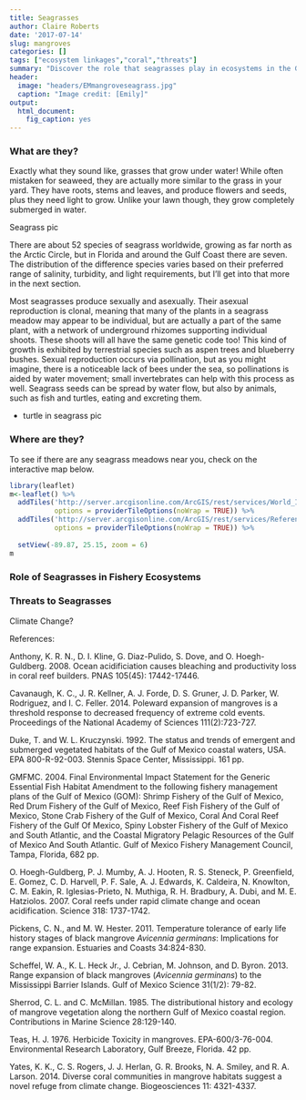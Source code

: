 ```yaml
---
title: Seagrasses
author: Claire Roberts
date: '2017-07-14'
slug: mangroves
categories: []
tags: ["ecosystem linkages","coral","threats"]
summary: "Discover the role that seagrasses play in ecosystems in the Gulf of Mexico"
header:
  image: "headers/EMmangroveseagrass.jpg"
  caption: "Image credit: [Emily]"
output:
  html_document:
    fig_caption: yes
---
```


### What are they?

Exactly what they sound like, grasses that grow under water!  While often mistaken for seaweed, they are actually more similar to the grass in your yard.  They have roots, stems and leaves, and produce flowers and seeds, plus they need light to grow.  Unlike your lawn though, they grow completely submerged in water.

Seagrass pic

There are about 52 species of seagrass worldwide, growing as far north as the Arctic Circle, but in Florida and around the Gulf Coast there are seven.  The distribution of the difference species varies based on their preferred range of salinity, turbidity, and light requirements, but I'll get into that more in the next section.

Most seagrasses produce sexually and asexually.  Their asexual reproduction is clonal, meaning that many of the plants in a seagrass meadow may appear to be individual, but are actually a part of the same plant, with a network of underground rhizomes supporting individual shoots.  These shoots will all have the same genetic code too!  This kind of growth is exhibited by terrestrial species such as aspen trees and blueberry bushes.  Sexual reproduction occurs via pollination, but as you might imagine, there is a noticeable lack of bees under the sea, so pollinations is aided by water movement; small invertebrates can help with this process as well. Seagrass seeds can be spread by water flow, but also by animals, such as fish and turtles, eating and excreting them.

* turtle in seagrass pic


### Where are they?



To see if there are any seagrass meadows near you, check on the interactive map below.

```r
library(leaflet)
m<-leaflet() %>% 
  addTiles('http://server.arcgisonline.com/ArcGIS/rest/services/World_Imagery/MapServer/tile/{z}/{y}/{x}',
           options = providerTileOptions(noWrap = TRUE)) %>%
  addTiles('http://server.arcgisonline.com/ArcGIS/rest/services/Reference/World_Boundaries_and_Places/Mapserver/tile/{z}/{y}/{x}',
           options = providerTileOptions(noWrap = TRUE)) %>%
  
  setView(-89.87, 25.15, zoom = 6)
m
```



### Role of Seagrasses in Fishery Ecosystems




### Threats to Seagrasses



Climate Change?

References:

Anthony, K. R. N., D. I. Kline, G. Diaz-Pulido, S. Dove, and O. Hoegh-Guldberg. 2008. Ocean acidificiation causes bleaching and productivity loss in coral reef builders. PNAS 105(45): 17442-17446.

Cavanaugh, K. C., J. R. Kellner, A. J. Forde, D. S. Gruner, J. D. Parker, W. Rodriguez, and I. C. Feller. 2014. Poleward expansion of mangroves is a threshold response to decreased frequency of extreme cold events. Proceedings of the National Academy of Sciences 111(2):723-727.

Duke, T. and W. L. Kruczynski. 1992. The status and trends of emergent and submerged vegetated habitats of the Gulf of Mexico coastal waters, USA. EPA 800-R-92-003. Stennis Space Center, Mississippi. 161 pp.

GMFMC. 2004. Final Environmental Impact Statement for the Generic Essential Fish Habitat Amendment to the following fishery management plans of the Gulf of Mexico (GOM): Shrimp Fishery of the Gulf of Mexico, Red Drum Fishery of the Gulf of Mexico, Reef Fish Fishery of the Gulf of Mexico, Stone Crab Fishery of the Gulf of Mexico, Coral And Coral Reef Fishery of the Gulf Of Mexico, Spiny Lobster Fishery of the Gulf of Mexico and South Atlantic, and the Coastal Migratory Pelagic Resources of the Gulf of Mexico And South Atlantic. Gulf of Mexico Fishery Management Council, Tampa, Florida, 682 pp.

O. Hoegh-Guldberg, P. J. Mumby, A. J. Hooten, R. S. Steneck, P. Greenfield, E. Gomez, C. D. Harvell, P. F. Sale, A. J. Edwards, K. Caldeira, N. Knowlton, C. M. Eakin, R. Iglesias-Prieto, N. Muthiga, R. H. Bradbury, A. Dubi, and M. E. Hatziolos. 2007. Coral reefs under rapid climate change and ocean acidification. Science 318: 1737-1742.

Pickens, C. N., and M. W. Hester. 2011. Temperature tolerance of early life history stages of black mangrove *Avicennia germinans*: Implications for range expansion. Estuaries and Coasts 34:824-830.

Scheffel, W. A., K. L. Heck Jr., J. Cebrian, M. Johnson, and D. Byron. 2013. Range expansion of black mangroves (*Avicennia germinans*) to the Mississippi Barrier Islands. Gulf of Mexico Science 31(1/2): 79-82.

Sherrod, C. L. and C. McMillan. 1985. The distributional history and ecology of mangrove vegetation along the northern Gulf of Mexico coastal region. Contributions in Marine Science 28:129-140.

Teas, H. J. 1976. Herbicide Toxicity in mangroves. EPA-600/3-76-004. Environmental Research Laboratory, Gulf Breeze, Florida. 42 pp.

Yates, K. K., C. S. Rogers, J. J. Herlan, G. R. Brooks, N. A. Smiley, and R. A. Larson. 2014. Diverse coral communities in mangrove habitats suggest a novel refuge from climate change. Biogeosciences 11: 4321-4337.





